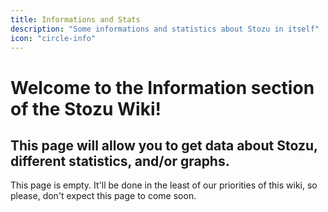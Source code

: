 ```yaml
---
title: Informations and Stats
description: "Some informations and statistics about Stozu in itself"
icon: "circle-info"
---
```


# Welcome to the Information section of the Stozu Wiki!
## This page will allow you to get data about Stozu, different statistics, and/or graphs.

<Warning>This page is empty. It'll be done in the least of our priorities of this wiki, so please, don't expect this page to come soon.</Warning>